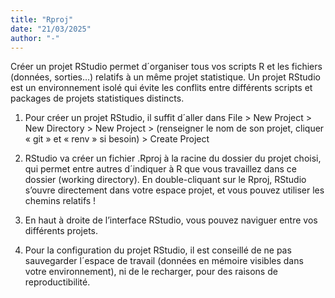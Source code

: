 ```yaml
---
title: "Rproj"
date: "21/03/2025"
author: "-"
---
```


Créer un projet RStudio permet d´organiser tous vos scripts R et les fichiers (données, sorties...) relatifs à un même projet statistique. Un projet RStudio est un environnement isolé qui évite les conflits entre différents scripts et packages de projets statistiques distincts.

1.  Pour créer un projet RStudio, il suffit d´aller dans File \> New Project \> New Directory \> New Project \> (renseigner le nom de son projet, cliquer « git » et « renv » si besoin) \> Create Project

2.  RStudio va créer un fichier .Rproj à la racine du dossier du projet choisi, qui permet entre autres d´indiquer à R que vous travaillez dans ce dossier (working directory). En double-cliquant sur le Rproj, RStudio s'ouvre directement dans votre espace projet, et vous pouvez utiliser les chemins relatifs !

3.  En haut à droite de l'interface RStudio, vous pouvez naviguer entre vos différents projets.

4.  Pour la configuration du projet RStudio, il est conseillé de ne pas sauvegarder l´espace de travail (données en mémoire visibles dans votre environnement), ni de le recharger, pour des raisons de reproductibilité.